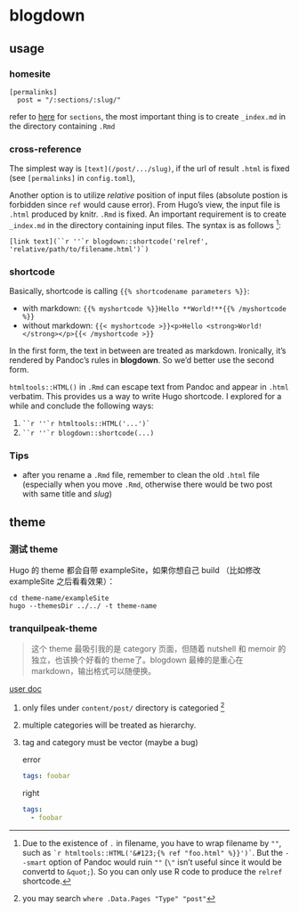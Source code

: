 # blogdown






## usage



### homesite

```
[permalinks]
  post = "/:sections/:slug/"
```

refer to [here](https://gohugo.io/content-management/sections/) for `sections`, the most important thing is to create `_index.md` in the directory containing `.Rmd`



### cross-reference

The simplest way is `[text](/post/.../slug)`, if the url of result `.html` is fixed (see `[permalinks]` in `config.toml`),

Another option is to utilize _relative_ position of input files (absolute postion is forbidden since `ref` would cause error). From Hugo's view, the input file is `.html` produced by knitr. `.Rmd` is fixed. An important requirement is to create `_index.md` in the directory containing input files. The syntax is as follows ^[Due to the existence of `.` in filename, you have to wrap filename by `""`, such as `` `r htmltools::HTML('&#123;{% ref "foo.html" %}}')` ``. But the `--smart` option of Pandoc would ruin `""` (`\"` isn't useful since it would be convertd to `&quot;`). So you can only use R code to produce the `relref` shortcode.]:

```
[link text](``r ''`r blogdown::shortcode('relref', 'relative/path/to/filename.html')`)
```



### shortcode

Basically, shortcode is calling `{{% shortcodename parameters %}}`:

- with markdown: `{{% myshortcode %}}Hello **World!**{{% /myshortcode %}}`
- without markdown: `{{< myshortcode >}}<p>Hello <strong>World!</strong></p>{{< /myshortcode >}}`

In the first form, the text in between are treated as markdown. Ironically, it's rendered by Pandoc's rules in **blogdown**. So we'd better use the second form.

`htmltools::HTML()` in `.Rmd` can escape text from Pandoc and appear in `.html` verbatim. This provides us a way to write Hugo shortcode. I explored for a while and conclude the following ways:

1. ``` ``r ''`r htmltools::HTML('...')` ```
1. ``` ``r ''`r blogdown::shortcode(...) ```





### Tips

- after you rename a `.Rmd` file, remember to clean the old `.html` file (especially when you move `.Rmd`, otherwise there would be two post with same title and _slug_)








## theme



### 测试 theme

Hugo 的 theme 都会自带 exampleSite，如果你想自己 build （比如修改 exampleSite 之后看看效果）：

```
cd theme-name/exampleSite
hugo --themesDir ../../ -t theme-name
```



### tranquilpeak-theme

> 这个 theme 最吸引我的是 category 页面，但随着 nutshell 和 memoir 的独立，也该换个好看的 theme了。blogdown 最棒的是重心在 markdown，输出格式可以随便换。

[user doc](https://github.com/kakawait/hugo-tranquilpeak-theme/blob/master/docs/user.md)

1. only files under `content/post/` directory is categoried ^[you may search `where .Data.Pages "Type" "post"`]
1. multiple categories will be treated as hierarchy.
1. tag and category must be vector (maybe a bug)

    error

    ```yaml
    tags: foobar
    ```

    right

    ```yaml
    tags: 
      - foobar
    ```

